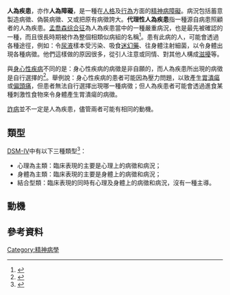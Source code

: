 {{Infobox Disease |
  Name        = 人為疾患 |
  ICD10       = {{ICD10|F|68|1|f|60}} |
  ICD9        = {{ICD9|300.16}} |
  MeshID      = D005162 |
}}
{{medical}}
'''人為疾患'''，亦作'''人為障礙'''，是一種在[[人格|人格]]及[[行為|行為]]方面的[[精神病|精神病]][[障礙|障礙]]。病況包括蓄意製造病徵、偽裝病徵、又或把原有病徵誇大。'''代理性人為疾患'''指一種源自病患照顧者的人為疾患。[[孟喬森综合征|孟喬森综合征]]為人為疾患當中的一種嚴重病況，也是最先被確認的一種，而且很長時期被作為整個相類似病組的名稱<ref>{{cite web|url=http://emedicine.medscape.com/article/291304-overview|date=2011-08-23|title=Factitious disorder|language=en|author1=Todd S Elwyn|author2=Iqbal Ahmed|accessdate=2013-08-13|archive-date=2020-11-27|archive-url=https://web.archive.org/web/20201127012345/https://emedicine.medscape.com/article/291304-overview|dead-url=no}}</ref>。患有此病的人，可能會透過各種途徑，例如：令[[尿液|尿液]]樣本受污染、吸食[[迷幻藥|迷幻藥]]、往身體注射細菌，以令身體出現各種病徵。他們這樣做的原因很多，從引人注意或同情、對其他人構成[[滋擾|滋擾]]等。

與[[身心性疾病|身心性疾病]]不同的是：身心性疾病的病徵是非自願的，而人為疾患所出現的病徵是自行選擇的<ref>{{cite web |url=http://www.wrongdiagnosis.com/s/somatoform_disorders/intro.htm |title=Somatoform Disorders |language=en |accessdate=2013-08-13 |archive-date=2007-10-24 |archive-url=https://web.archive.org/web/20071024002543/http://www.wrongdiagnosis.com/s/somatoform_disorders/intro.htm |dead-url=no }}</ref>。舉例說：身心性疾病的患者可能因為壓力問題，以致產生[[胃潰瘍|胃潰瘍]]或[[偏頭痛|偏頭痛]]，但患者無法自行選擇出現哪一種病徵；但人為疾患者可能會透過進食某種刺激性食物來令身體產生胃潰瘍的病徵。

[[詐病|詐病]]並不一定是人為疾患，儘管兩者可能有相同的動機。

==類型==
[[DSM-IV|DSM-IV]]中有以下三種類型<ref>{{cite book | title=Essentials of psychiatry | url=https://archive.org/details/essentialsofpsyc0000kayj | publisher=John Wiley & Sons, Ltd. | author=Jerald Kay and Allan Tasman | year=2006 | pages=[https://archive.org/details/essentialsofpsyc0000kayj/page/680 680] | isbn=0-470-01854-2 |accessdate=2013-01-20 |language=en }}</ref>：
*心理為主類：臨床表現的主要是心理上的病徵和病況；
*身體為主類：臨床表現的主要是身體上的病徵和病況；
*結合型類：臨床表現的同時有心理及身體上的病徵和病況，沒有一種主導。

==動機==

==參考資料==
{{reflist}}

{{Psychi-and-psycho-stub}}

[[Category:精神病學|Category:精神病學]]